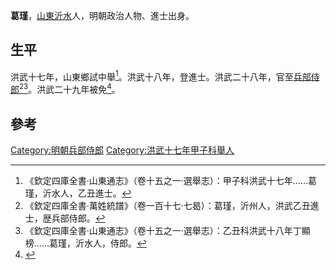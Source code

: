 '''葛瑾'''，[[山東|山東]][[沂水|沂水]]人，明朝政治人物、進士出身。

== 生平 ==
洪武十七年，山東鄉試中舉<ref>《欽定四庫全書·山東通志》（卷十五之一·選舉志）：甲子科洪武十七年……葛瑾，沂水人，乙丑進士。</ref>。洪武十八年，登進士。洪武二十八年，官至[[兵部侍郎|兵部侍郎]]<ref>《欽定四庫全書·萬姓統譜》（卷一百十七·七曷）：葛瑾，沂州人，洪武乙丑進士，歴兵部侍郎。</ref><ref>《欽定四庫全書·山東通志》（卷十五之一·選舉志）：乙丑科洪武十八年丁顯榜……葛瑾，沂水人，侍郎。</ref>。洪武二十九年被免<ref>{{Cite book|title=山东明清进士通览 明代卷|last=[[刘廷銮|刘廷銮]]，[[孙家兰|孙家兰]]编|first=|publisher=[[山东文艺出版社|山东文艺出版社]]|year=2014.12|isbn=7-5329-4771-8|location=济南|pages=2}}</ref>。

==參考==
{{reflist}}
{{明朝人物小作品}}
{{洪武十八年乙丑科殿試金榜}}
[[Category:明朝兵部侍郎|Category:明朝兵部侍郎]]
[[Category:洪武十七年甲子科舉人|Category:洪武十七年甲子科舉人]]
